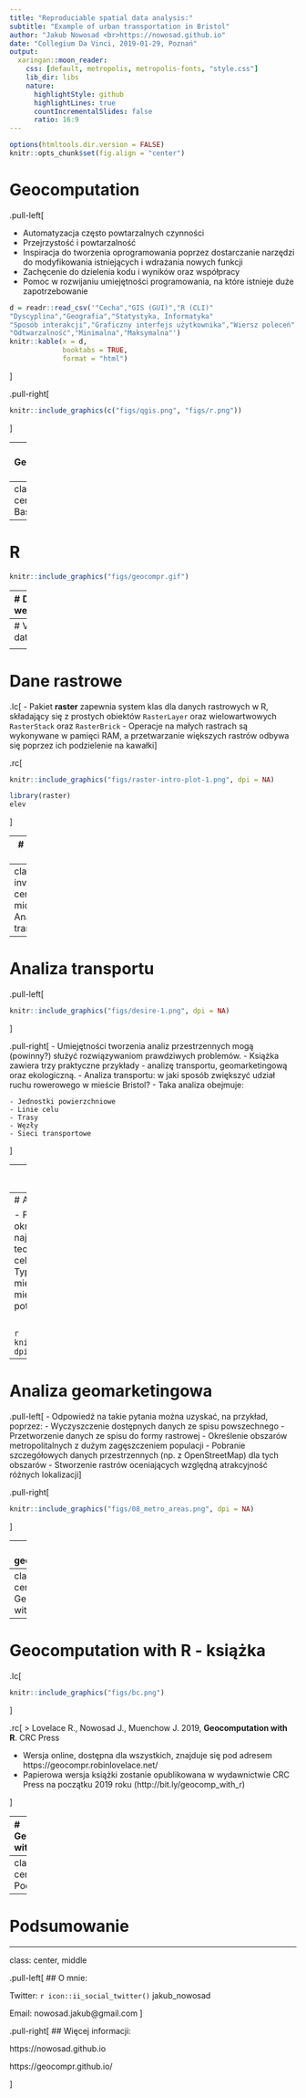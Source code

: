 ```yaml
---
title: "Reproduciable spatial data analysis:"
subtitle: "Example of urban transportation in Bristol"
author: "Jakub Nowosad <br>https://nowosad.github.io"
date: "Collegium Da Vinci, 2019-01-29, Poznań"
output:
  xaringan::moon_reader:
    css: [default, metropolis, metropolis-fonts, "style.css"]
    lib_dir: libs
    nature:
      highlightStyle: github
      highlightLines: true
      countIncrementalSlides: false
      ratio: 16:9
---
```


```r
options(htmltools.dir.version = FALSE)
knitr::opts_chunk$set(fig.align = "center")
```

# Geocomputation

<!-- grass gis + arc + r -->
.pull-left[

- Automatyzacja często powtarzalnych czynności
- Przejrzystość i powtarzalność
- Inspiracja do tworzenia oprogramowania poprzez dostarczanie narzędzi do modyfikowania istniejących i wdrażania nowych funkcji
- Zachęcenie do dzielenia kodu i wyników oraz współpracy
- Pomoc w rozwijaniu umiejętności programowania, na które istnieje duże zapotrzebowanie

```r
d = readr::read_csv('"Cecha","GIS (GUI)","R (CLI)"
"Dyscyplina","Geografia","Statystyka, Informatyka"
"Sposób interakcji","Graficzny interfejs użytkownika","Wiersz poleceń"
"Odtwarzalność","Minimalna","Maksymalna"')
knitr::kable(x = d, 
             booktabs = TRUE, 
             format = "html")
```

]
<!-- how and why -->
<!-- packages and posibilities -->
<!-- Facilitates the automation of repetitive tasks. -->
<!-- Enables transparency and reproducibility, the backbone of good scientific practice and data science. -->
<!-- Encourages software development by providing tools to modify existing functions and implement new ones. -->
<!-- Helps develop future-proof programming skills which are in high demand in many disciplines and industries. -->
<!-- Is user-friendly and fast, allowing an efficient workflow -->

 <!-- This brings us to the ‘open source approach’, which has three main components: -->

 <!--    A command-line interface (CLI), encouraging scripts recording geographic work to be shared and reproduced. -->
 <!--    Open source software, which can be inspected and potentially improved by anyone in the world. -->
 <!--    An active developer community, which collaborates and self-organizes to build complimentary and modular tools. -->

.pull-right[
```r
knitr::include_graphics(c("figs/qgis.png", "figs/r.png"))
```
]

---
# Geocomputation with R

Ważna zaletą R (czy też np. Pythona) jest bycie językiem interpretowanym.
Jest to szczególnie istotne w analizie danych (nie tylko) przestrzennych, bo pozwala na interaktywne programowanie - kod wpisany w konsoli jest natychmiast wykonywany a wynik jest wyświetlany (nie ma konieczności czekana na kompilację kodu).

Pakiety R:

- **sf**, **raster** - klasy obiektów przestrzennych
- **dplyr**, **rmapshaper** - przetwarzanie tabel atrybutów/geometrii
- **rnaturalearth**, **osmdata**, **getlandsat** - pobieranie danych przestrzennych
- **rgrass7**, **RQGIS**, **RSAGA**, **link2GI** - łączenie z oprogramowaniem GIS
- **gstat**, **mlr**, **CAST** - modelowanie danych przestrzennych
- **rasterVis**, **tmap**, **ggplot** - wizualizacje statyczne
- **leaflet**, **mapview**, **mapdeck** - wizualizacje interaktywne
- wiele innych...

Więcej na https://cran.r-project.org/web/views/Spatial.html.

---
class: inverse, center, middle
# Basics

---
# R

<!-- - R + RStudio -->
<!-- - Simple workflow - gif? -->

```r
knitr::include_graphics("figs/geocompr.gif")
```

---
# Dane wektorowe

```r
library(spData)
```

.pull-left[
```r
knitr::include_graphics("figs/sf-classes.png", dpi = NA)
```
]


.pull-right[
```r
library(sf)
head(seine)
```

<!-- - Model wektorowy danych oparty jest na punktach położonych wewnątrz danego układu współrzędnych -->

- Pakiet **sf** zapewnia system klas dla danych wektorowych w R
- Dodatkowo ten pakiet wykorzystując biblioteki PROJ, GDAL oraz GEOS pozwala na tranformacje pomiędzy układami przestrzennych, wczytywanie i zapis wielu formatów danych oraz wykonywanie operacji geometryczych
<!-- - Większość funkcji tego pakietu posiada intuicyjne nazwy zaczynające się of prefiksu `st_` -->
]

---
# Vector data

<!-- one more slide -->

---
# Dane rastrowe

.lc[
- Pakiet **raster** zapewnia system klas dla danych rastrowych w R, składający się z prostych obiektów `RasterLayer` oraz wielowartwowych `RasterStack` oraz `RasterBrick`
- Operacje na małych rastrach są wykonywane w pamięci RAM, a przetwarzanie większych rastrów odbywa się poprzez ich podzielenie na kawałki
]

.rc[
```r
knitr::include_graphics("figs/raster-intro-plot-1.png", dpi = NA)
```

```r
library(raster)
elev
```
]

---
# Raster data

<!-- one more slide -->

---
class: inverse, center, middle
# Analiza transportu

---
# Analiza transportu

.pull-left[
```r
knitr::include_graphics("figs/desire-1.png", dpi = NA)
```
]

.pull-right[
- Umiejętności tworzenia analiz przestrzennych mogą (powinny?) służyć rozwiązywaniom prawdziwych problemów.
- Książka zawiera trzy praktyczne przykłady - analizę transportu, geomarketingową oraz ekologiczną.
- Analiza transportu: w jaki sposób zwiększyć udział ruchu rowerowego w mieście Bristol?
- Taka analiza obejmuje:

    - Jednostki powierzchniowe
    - Linie celu
    - Trasy
    - Węzły
    - Sieci transportowe

<!-- -    Areal units: transport patterns can be understood with reference to zonal aggregates such as the main mode of travel (by car, bike or foot, for example) and average distance of trips made by people living in a particular zone, covered in section 12.3. -->
<!-- -    Desire lines: straight lines that represent ‘origin-destination’ data that records how many people travel (or could travel) between places (points or zones) in geographic space, the topic of section 12.4. -->
<!-- -    Routes: these are lines representing a path along the route network along the desire lines defined in the previous bullet point. We will see how to create them in section 12.5. -->
<!-- -    Nodes: these are points in the transport system that can represent common origins and destinations and public transport stations such as bus stops and rail stations, the topic of section 12.6. -->
<!-- -    Route networks: these represent the system of roads, paths and other linear features in an area and are covered in section 12.7. They can be represented as geographic features (representing route segments) or structured as an interconnected graph, with the level of traffic on different segments referred to as ‘flow’ by transport modelers (Hollander 2016). -->
]


---
class: inverse, center, middle
# Analiza geomarketingowa

---
# Analiza geomarketingowa

- Przykładem analizy geomarketingowej jest określenie lokalizacji nowego sklepu, która zachęci jak najwięcej klientów i w efekcie da największy zysk.
- Te techniki mogą być też użyte do niekomercyjnych celów, np. lokalizacji placówek służby zdrowia.
- Typowe pytania zadawane w trakcie takiej analizy to, między innymi, jaka jest grupa docelowa i gdzie ona mieszka/często przebywa; gdzie zlokalizowana jest potencjalna konkurencja? 

<!-- - A typical example is where to locate a new shop. The aim here is to attract most visitors and, ultimately, make most profit. There are also many non-commercial applications that can use the technique for public benefit, for example where to locate new health services -->
<!-- - The main task of location analysis is to find out where such ‘optimal locations’ are for specific services, based on available data. Typical research questions include: -->

<!-- -    Where do target groups live and which areas do they frequent? -->
<!-- -    Where are competing stores or services located? -->
<!-- -    How many people can easily reach specific stores? -->
<!-- -    Do existing services over or under-exploit the market potential? -->
<!-- -    What is the market share of a company in a specific area? -->

<!-- This chapter demonstrates how geocomputation can answer such questions based on a hypothetical case study based on real data. -->


<!-- -    Tidy the input data from the German census (section 13.3). -->
<!-- -    Convert the tabulated census data into raster objects (section 13.4). -->
<!-- -    Identify metropolitan areas with high population densities (section 13.5). -->
<!-- -    Download detailed geographic data (from OpenStreetMap, with osmdata) for these areas (section 13.6). -->
<!-- -    Create rasters for scoring the relative desirability of different locations using map algebra (section 13.7). -->

```r
knitr::include_graphics("figs/08_census_stack.png", dpi = NA)
```

---
# Analiza geomarketingowa

.pull-left[
- Odpowiedź na takie pytania można uzyskać, na przykład, poprzez:
    - Wyczyszczenie dostępnych danych ze spisu powszechnego
    - Przetworzenie danych ze spisu do formy rastrowej
    - Określenie obszarów metropolitalnych z dużym zagęszczeniem populacji
    - Pobranie szczegółowych danych przestrzennych (np. z OpenStreetMap) dla tych obszarów
    - Stworzenie rastrów oceniających względną atrakcyjność różnych lokalizacji
]

.pull-right[

```r
knitr::include_graphics("figs/08_metro_areas.png", dpi = NA)
```
]
<!-- This chapter demonstrates how geocomputation can answer such questions based on a hypothetical case study based on real data. -->


<!-- -    Tidy the input data from the German census (section 13.3). -->
<!-- -    Convert the tabulated census data into raster objects (section 13.4). -->
<!-- -    Identify metropolitan areas with high population densities (section 13.5). -->
<!-- -    Download detailed geographic data (from OpenStreetMap, with osmdata) for these areas (section 13.6). -->
<!-- -    Create rasters for scoring the relative desirability of different locations using map algebra (section 13.7). -->



---
# Analiza geomarketingowa

Wybrane obszary zgodnie z hipotetycznym scenariuszem tworzenia sklepu rowerowego w Berlinie.

```r
knitr::include_graphics("figs/08_result.png", dpi = NA)
```

---
class: inverse, center, middle
# Geocomputation with R 

---
# Geocomputation with R - książka

.lc[
```r
knitr::include_graphics("figs/bc.png")
```
]

.rc[
> Lovelace R., Nowosad J., Muenchow J. 2019, **Geocomputation with R**. CRC Press

- Wersja online, dostępna dla wszystkich, znajduje się pod adresem https://geocompr.robinlovelace.net/
<!-- każdy może dodać/zmienić/zaproponować coś-->
- Papierowa wersja książki zostanie opublikowana w wydawnictwie CRC Press na początku 2019 roku (http://bit.ly/geocomp_with_r)
<br>


]

<!-- intro to the book -->
<!-- links-->
<!-- more about open-source! -->

---
# Geocomputation with R


.pull-left[

**Piętnaście rozdziałów** od wprowadzenia do obiektów przestrzennych w R, poprzez podstawowe operacje przestrzenne, wizualizacje, łączenie z oprogramowaniem GIS, uczenie maszynowe, tworzenie funkcji przestrzennych, a skończywszy na przykładach zastosowania.

```r
knitr::include_graphics("figs/authors-in-czech-republic.jpg", dpi = NA)
```
]

.pull-right[
**Aktywne przeczytanie tej książki zachęca do:**

- Kreatywnego wykorzystania danych przestrzennych
- Zastosowania umiejętności do prawdziwych problemów
- Tworzenia nowych narzędzi
- Dbania o odtwarzalność wyników

**Co dalej?**

- Rozwijanie wiedzy na temat R
- Odkrywanie przetwarzania danych przestrzennych w innych językach programowania
- Eksplorowanie i uczenie się nowych technik i metod
]



---
class: inverse, center, middle
# Podsumowanie

---
# Podsumowanie

---
class: center, middle
<!-- # Dziękuję -->

.pull-left[
## O mnie:

Twitter: `r icon::ii_social_twitter()` jakub_nowosad

Email: nowosad.jakub@gmail.com
]

.pull-right[
## Więcej informacji:

https://nowosad.github.io

https://geocompr.github.io/

]

